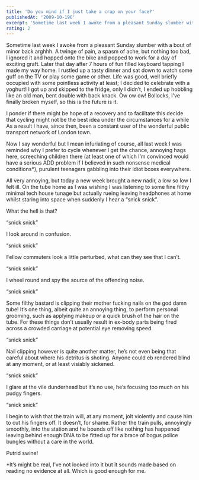 ```yaml
---
title: 'Do you mind if I just take a crap on your face?'
publishedAt: '2009-10-196'
excerpt: 'Sometime last week I awoke from a pleasant Sunday slumber with a bout of minor back arghhh. A twinge of pain, a spasm of ache, but nothing too bad, I ignored it and hopped onto the bike and popped to work for a day of exciting graft. Later that day after 7 hours of fun filled keyboard tapping I made my way home. I rustled up a tasty dinner and sat down to watch some guff on the TV or play some game or other. Life was good, well briefly occupied with some pointless activity at least; I decided to celebrate with a yoghurt! I got up and skipped to the fridge, only I didn’t, I ended up hobbling like an old man, bent double with back knack. Ow ow ow! Bollocks, I’ve finally broken myself, so this is the future is it.'
rating: 2
---
```


Sometime last week I awoke from a pleasant Sunday slumber with a bout of minor back arghhh. A twinge of pain, a spasm of ache, but nothing too bad, I ignored it and hopped onto the bike and popped to work for a day of exciting graft. Later that day after 7 hours of fun filled keyboard tapping I made my way home. I rustled up a tasty dinner and sat down to watch some guff on the TV or play some game or other. Life was good, well briefly occupied with some pointless activity at least; I decided to celebrate with a yoghurt! I got up and skipped to the fridge, only I didn’t, I ended up hobbling like an old man, bent double with back knack. Ow ow ow! Bollocks, I’ve finally broken myself, so this is the future is it.

I ponder if there might be hope of a recovery and to facilitate this decide that cycling might not be the best idea under the circumstances for a while  As a result I have, since then, been a constant user of the wonderful public transport network of London town.

Now I say wonderful but I mean infuriating of course, all last week I was reminded why I prefer to cycle whenever I get the chance, annoying hags here, screeching children there (at least one of which I’m convinced would have a serious ADD problem if I believed in such nonsense medical conditions*), purulent teenagers gabbling into their idiot boxes everywhere.

All very annoying, but today a new week brought a new nadir, a low so low I felt ill. On the tube home as I was wishing I was listening to some fine filthy minimal tech house tunage but actually rueing leaving headphones at home whilst staring into space when suddenly I hear a “snick snick”.

What the hell is that?

“snick snick”

I look around in confusion.

“snick snick”

Fellow commuters look a little perturbed, what can they see that I can’t.

“snick snick”

I wheel round and spy the source of the offending noise.

“snick snick”

Some filthy bastard is clipping their mother fucking nails on the god damn tube! It’s one thing, albeit quite an annoying thing, to perform personal grooming, such as applying makeup or a quick brush of the hair on the tube. For these things don’t usually result in ex-body parts being fired across a crowded carriage at potential eye removing speed.

“snick snick”

Nail clipping however is quite another matter, he’s not even being that careful about where his detritus is shoting. Anyone could eb rendered blind at any moment, or at least visiably sickened.

“snick snick”

I glare at the vile dunderhead but it’s no use, he’s focusing too much on his pudgy fingers.

“snick snick”

I begin to wish that the train will, at any moment, jolt violently and cause him to cut his fingers off. It doesn’t, for shame. Rather the train pulls, annoyingly smoothly, into the station and he bounds off like nothing has happened leaving behind enough DNA to be fitted up for a brace of bogus police bungles without a care in the world.

Putrid swine!

*It’s might be real, I’ve not looked into it but it sounds made based on reading no evidence at all. Which is good enough for me.